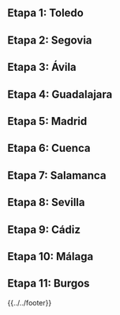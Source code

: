 {{header|1=Todas las etapas}}

== Etapa 1: Toledo ==

{{toledo}}

== Etapa 2: Segovia ==

{{segovia}}

== Etapa 3: Ávila ==

{{avila}}

== Etapa 4: Guadalajara ==

{{guadalajara}}

== Etapa 5: Madrid ==

{{madrid}}

== Etapa 6: Cuenca ==

{{cuenca}}

== Etapa 7: Salamanca ==

{{salamanca}}

== Etapa 8: Sevilla ==

{{sevilla}}

== Etapa 9: Cádiz ==

{{cadiz}}

== Etapa 10: Málaga ==

{{malaga}}

== Etapa 11: Burgos ==

{{burgos}}

{{../../footer}}
